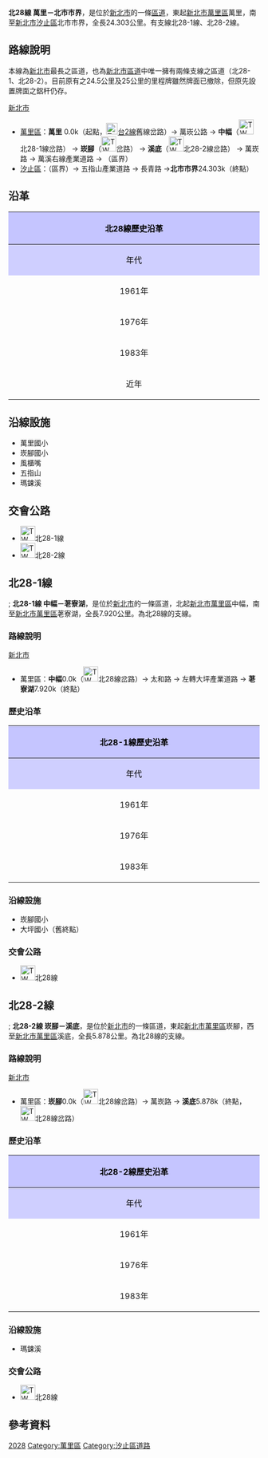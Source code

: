 {{Infobox TwRoad|
|Type=th
|Code=北28線
|Num=tp28
|Level=鄉道
|Branch=2
|length_km=24.303| length_notes=北28-1線：7.920[[公里|公里]]<br>北28-2線：5.878
|Start=[[新北市|新北市]][[萬里區|萬里區]]萬里
|End=新北市[[汐止區|汐止區]]北市市界
}}

'''北28線 萬里－北市市界'''，是位於[[新北市|新北市]]的一條[[新北市區道|區道]]，東起[[新北市|新北市]][[萬里區|萬里區]]萬里，南至[[新北市|新北市]][[汐止區|汐止區]]北市市界，全長24.303公里。{{r|thb}}有支線北28-1線、北28-2線。

== 路線說明 ==

本線為[[新北市|新北市]]最長之區道，也為[[新北市區道|新北市區道]]中唯一擁有兩條支線之區道（北28-1、北28-2）。目前原有之24.5公里及25公里的里程牌雖然牌面已撤除，但原先設置牌面之鋁杆仍存。{{r|buslover}}

;[[新北市|新北市]]
*[[萬里區|萬里區]]：'''萬里''' 0.0k（起點，[[File:TW_PHW2.svg|23px]][[台2線|台2線]]舊線岔路）→ 萬崁公路 → '''中幅'''（[[File:TW_THWtp28-1.png|30px]]北28-1線岔路） → '''崁腳'''（[[File:TW_THWtp28-2.png|30px]]岔路） → '''溪底'''（[[File:TW_THWtp28-2.png|30px]]北28-2線岔路） → 萬崁路 → 萬溪右線產業道路 → （區界）
*[[汐止區|汐止區]]：（區界）→ 五指山產業道路 → 長青路 →'''北市市界'''24.303k（終點）

== 沿革 == 
{| class="wikitable" style="width: 100%"
! style="text-align:center; background:#C5C5FF; color:black" colspan=3 align=center | 北28線歷史沿革
|- 
! style="text-align:center; background:#CFCFFF; color:black" width="8%" | 年代 !! style="text-align:center; background:#D3D3FF; color:black" width="42%" | 本編號沿革 !! style="text-align:center; background:#D3D3FF; color:black" width="50%" | 本路線沿革
|- 
! 1961年{{r|gazette1966}}
| 社-{后}-－樟樹灣間1.326km || 前段編為[[File:TW_THWtp32.png|30px]][[北32線|北32線]]（萬里－大坪間8.187Km），後段未修築或非公路。
|-
! 1976年{{r|gazette1976}}
| 解編 || 本線改為'''萬里－烏炭坑'''線，後段今日編為[[File:TW_THWtp28-2.png|30px]]北28-2線
|-
! 1983年
| colspan=2| 本線改編為[[File:TW_THWtp28.png|30px]]北28線，里程延長至25.05公里。
|-
! 近年
| colspan=2| 里程減短為24.303Km。
|}

== 沿線設施 ==
*萬里國小
*崁腳國小
*風櫃嘴
*五指山
*瑪鋉溪

== 交會公路 ==

*[[File:TW_THWtp28-1.png|30px]]北28-1線
*[[File:TW_THWtp28-2.png|30px]]北28-2線

== 北28-1線 ==

{{Infobox TwRoad|
|Type=th
|Code=北28-1線
|Num=tp28-1
|Level=鄉道
|Length=7.920
|Start=[[新北市|新北市]][[萬里區|萬里區]]中幅
|End=新北市萬里區荖寮湖
}}
;
'''北28-1線 中幅－荖寮湖'''，是位於[[新北市|新北市]]的一條區道，北起[[新北市|新北市]][[萬里區|萬里區]]中幅，南至[[新北市|新北市]][[萬里區|萬里區]]荖寮湖，全長7.920公里。{{r|thb}}為北28線的支線。

=== 路線說明 ===

;[[新北市|新北市]]
*萬里區：'''中幅'''0.0k（[[File:TW_THWtp28.svg|30px]]北28線岔路）→ 太和路 → 左轉大坪產業道路 → '''荖寮湖'''7.920k（終點）

=== 歷史沿革 ===
{| class="wikitable" style="width: 100%"
! style="text-align:center; background:#C5C5FF; color:black" colspan=3 align=center | 北28-1線歷史沿革
|- 
! style="text-align:center; background:#CFCFFF; color:black" width="8%" | 年代 !! style="text-align:center; background:#D3D3FF; color:black" width="40%" | 本編號沿革 !! style="text-align:center; background:#D3D3FF; color:black" width="52%" | 本路線沿革
|- 
! 1961年
| rowspan=2|空號 || 編入[[File:TW_THWtp32.png|30px]][[北32線|北32線]]
|-
! 1976年
| 改編為[[File:TW_THWtp20-1.png|30px]]北20-1線
|-
! 1983年
| colspan=2| 改編為[[File:TW_THWtp28-1.png|30px]]北28-1線（中幅－荖寮湖間7.920Km）。
|}

=== 沿線設施 ===
*崁腳國小
*大坪國小（舊終點）

=== 交會公路 ===
*[[File:TW_THWtp28.png|30px]]北28線

== 北28-2線 ==

{{Infobox TwRoad|
|Type=th
|Code=北28-2線
|Num=tp28-2
|Level=鄉道
|Length=5.878
|Start=[[新北市|新北市]][[萬里區|萬里區]]崁腳
|End=新北市萬里區溪底
}}
;
'''北28-2線 崁腳－溪底'''，是位於[[新北市|新北市]]的一條區道，東起[[新北市|新北市]][[萬里區|萬里區]]崁腳，西至[[新北市|新北市]][[萬里區|萬里區]]溪底，全長5.878公里。{{r|thb}}為北28線的支線。

=== 路線說明 ===

;[[新北市|新北市]]
*萬里區：'''崁腳'''0.0k（[[File:TW_THWtp28.png|30px]]北28線岔路）→ 萬崁路 → '''溪底'''5.878k（終點，[[File:TW_THWtp28.png|30px]]北28線岔路）

=== 歷史沿革 ===
{| class="wikitable" style="width: 100%"
! style="text-align:center; background:#C5C5FF; color:black" colspan=3 align=center | 北28-2線歷史沿革
|- 
! style="text-align:center; background:#CFCFFF; color:black" width="8%" | 年代 !! style="text-align:center; background:#D3D3FF; color:black" width="40%" | 本編號沿革 !! style="text-align:center; background:#D3D3FF; color:black" width="52%" | 本路線沿革
|- 
! 1961年
| rowspan=2|空號 || 未修築或非公路
|-
! 1976年
| 編入[[File:TW_THWtp32.png|30px]][[北32線|北32線]]後段（萬里－烏炭坑間8.702Km）
|-
! 1983年
| colspan=2| 本線改編為[[File:TW_THWtp28-2.png|30px]]北28-2線，路線名為'''崁腳－溪底'''，里程5.878Km。
|}

=== 沿線設施 ===
*瑪鋉溪

=== 交會公路 ===
*[[File:TW_THWtp28.png|30px]]北28線

== 參考資料 ==
{{reflist|refs=

<ref name="thb">{{cite web |url=http://spreadsheets.google.com/pub?key=0Avc0r7dng8JrdFF0YmRlSEl1dWhxVmJtR2hwZDFmcFE&gid=0 |title=臺北縣鄉道公路路線表 |accessdate=2010-11-01 |date=2010-07-19 |publisher=公路總局 |archive-date=2014-04-20 |archive-url=https://web.archive.org/web/20140420112137/https://spreadsheets.google.com/pub?key=0Avc0r7dng8JrdFF0YmRlSEl1dWhxVmJtR2hwZDFmcFE&gid=0 |dead-url=yes }}</ref>

<ref name="gazette1966">{{cite web |url=http://gaz.ncl.edu.tw/detail.jsp?sysid=E0921514 |title=公告臺灣省縣鄉道及專用公路路線里程表 |accessdate=2010-11-01 |date=1966-08-01 |work=政府公報資訊網 |publisher=臺灣省政府 |archive-date=2021-01-24 |archive-url=https://web.archive.org/web/20210124100834/https://gaz.ncl.edu.tw/detail.jsp?sysid=E0921514 |dead-url=yes }}</ref>

<ref name="gazette1976">{{cite web |url=http://gaz.ncl.edu.tw/detail.jsp?sysid=E0814166 |title=公告「65年度臺灣省公路資料統計表」 |accessdate=2010-11-01 |date=1977-09-09 |work=政府公報資訊網 |publisher=臺灣省政府 |archive-date=2021-01-24 |archive-url=https://web.archive.org/web/20210124163606/https://gaz.ncl.edu.tw/detail.jsp?sysid=E0814166 |dead-url=yes }}</ref>http://blog.yam.com/buslover/article/28992018

<ref name="buslover">{{cite web |url=http://blog.yam.com/buslover/article/28992018 |title=20100607 北28鄉道(16K-養護終點間)探訪 |accessdate=2010-11-01 |date=2010-06-07 |work=巴拉巴拉巴士愛就愛哈拉 |archive-date=2014-09-04 |archive-url=https://web.archive.org/web/20140904135145/http://blog.yam.com/buslover/article/28992018 |dead-url=no }}</ref>

}}

{{新北市鄉道}}

[[Category:新北市區道|2028]]
[[Category:萬里區|Category:萬里區]]
[[Category:汐止區道路|Category:汐止區道路]]